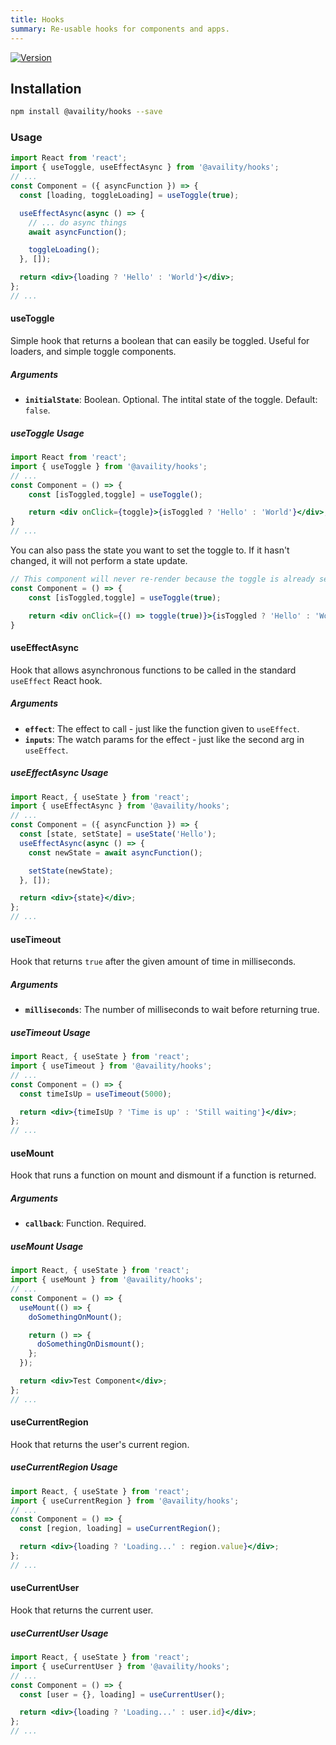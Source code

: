 ```yaml
---
title: Hooks
summary: Re-usable hooks for components and apps.
---
```


[![Version](https://img.shields.io/npm/v/@availity/hooks.svg?style=for-the-badge)](https://www.npmjs.com/package/@availity/hooks)

## Installation

```bash
npm install @availity/hooks --save
```

### Usage

```jsx
import React from 'react';
import { useToggle, useEffectAsync } from '@availity/hooks';
// ...
const Component = ({ asyncFunction }) => {
  const [loading, toggleLoading] = useToggle(true);

  useEffectAsync(async () => {
    // ... do async things
    await asyncFunction();

    toggleLoading();
  }, []);

  return <div>{loading ? 'Hello' : 'World'}</div>;
};
// ...
```

#### useToggle

Simple hook that returns a boolean that can easily be toggled. Useful for loaders, and simple toggle components.

##### Arguments

- **`initialState`**: Boolean. Optional. The intital state of the toggle. Default: `false`.

##### useToggle Usage

```jsx
import React from 'react';
import { useToggle } from '@availity/hooks';
// ...
const Component = () => {
    const [isToggled,toggle] = useToggle();

    return <div onClick={toggle}>{isToggled ? 'Hello' : 'World'}</div>;
}
// ...
```

You can also pass the state you want to set the toggle to. If it hasn't changed, it will not perform a state update.

```jsx
// This component will never re-render because the toggle is already set to `true`
const Component = () => {
    const [isToggled,toggle] = useToggle(true);

    return <div onClick={() => toggle(true)}>{isToggled ? 'Hello' : 'World'}</div>;
}
```

#### useEffectAsync

Hook that allows asynchronous functions to be called in the standard `useEffect` React hook.

##### Arguments

- **`effect`**: The effect to call - just like the function given to `useEffect`.
- **`inputs`**: The watch params for the effect  - just like the second arg in `useEffect`.

##### useEffectAsync Usage

```jsx
import React, { useState } from 'react';
import { useEffectAsync } from '@availity/hooks';
// ...
const Component = ({ asyncFunction }) => {
  const [state, setState] = useState('Hello');
  useEffectAsync(async () => {
    const newState = await asyncFunction();

    setState(newState);
  }, []);

  return <div>{state}</div>;
};
// ...
```

#### useTimeout

Hook that returns `true` after the given amount of time in milliseconds.

##### Arguments

- **`milliseconds`**: The number of milliseconds to wait before returning true.

##### useTimeout Usage

```jsx
import React, { useState } from 'react';
import { useTimeout } from '@availity/hooks';
// ...
const Component = () => {
  const timeIsUp = useTimeout(5000);

  return <div>{timeIsUp ? 'Time is up' : 'Still waiting'}</div>;
};
// ...
```

#### useMount

Hook that runs a function on mount and dismount if a function is returned.

##### Arguments

- **`callback`**: Function. Required.

##### useMount Usage

```jsx
import React, { useState } from 'react';
import { useMount } from '@availity/hooks';
// ...
const Component = () => {
  useMount(() => {
    doSomethingOnMount();

    return () => {
      doSomethingOnDismount();
    };
  });

  return <div>Test Component</div>;
};
// ...
```


#### useCurrentRegion

Hook that returns the user's current region.


##### useCurrentRegion Usage

```jsx
import React, { useState } from 'react';
import { useCurrentRegion } from '@availity/hooks';
// ...
const Component = () => {
  const [region, loading] = useCurrentRegion();

  return <div>{loading ? 'Loading...' : region.value}</div>;
};
// ...
```


#### useCurrentUser

Hook that returns the current user.


##### useCurrentUser Usage

```jsx
import React, { useState } from 'react';
import { useCurrentUser } from '@availity/hooks';
// ...
const Component = () => {
  const [user = {}, loading] = useCurrentUser();

  return <div>{loading ? 'Loading...' : user.id}</div>;
};
// ...
```
